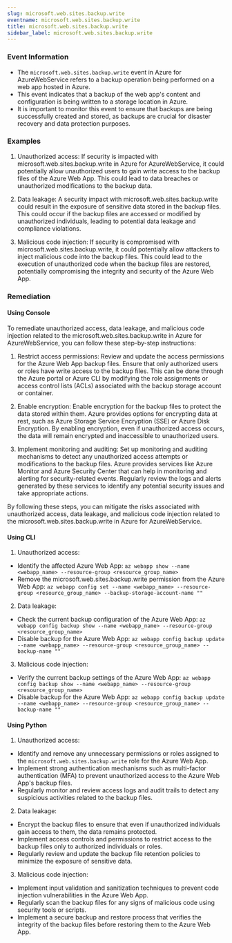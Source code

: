 ```yaml
--- 
slug: microsoft.web.sites.backup.write
eventname: microsoft.web.sites.backup.write
title: microsoft.web.sites.backup.write
sidebar_label: microsoft.web.sites.backup.write
---
```

                       
### Event Information

- The `microsoft.web.sites.backup.write` event in Azure for AzureWebService refers to a backup operation being performed on a web app hosted in Azure.
- This event indicates that a backup of the web app's content and configuration is being written to a storage location in Azure.
- It is important to monitor this event to ensure that backups are being successfully created and stored, as backups are crucial for disaster recovery and data protection purposes.


### Examples

1. Unauthorized access: If security is impacted with microsoft.web.sites.backup.write in Azure for AzureWebService, it could potentially allow unauthorized users to gain write access to the backup files of the Azure Web App. This could lead to data breaches or unauthorized modifications to the backup data.

2. Data leakage: A security impact with microsoft.web.sites.backup.write could result in the exposure of sensitive data stored in the backup files. This could occur if the backup files are accessed or modified by unauthorized individuals, leading to potential data leakage and compliance violations.

3. Malicious code injection: If security is compromised with microsoft.web.sites.backup.write, it could potentially allow attackers to inject malicious code into the backup files. This could lead to the execution of unauthorized code when the backup files are restored, potentially compromising the integrity and security of the Azure Web App.

### Remediation

#### Using Console

To remediate unauthorized access, data leakage, and malicious code injection related to the microsoft.web.sites.backup.write in Azure for AzureWebService, you can follow these step-by-step instructions:

1. Restrict access permissions: Review and update the access permissions for the Azure Web App backup files. Ensure that only authorized users or roles have write access to the backup files. This can be done through the Azure portal or Azure CLI by modifying the role assignments or access control lists (ACLs) associated with the backup storage account or container.

2. Enable encryption: Enable encryption for the backup files to protect the data stored within them. Azure provides options for encrypting data at rest, such as Azure Storage Service Encryption (SSE) or Azure Disk Encryption. By enabling encryption, even if unauthorized access occurs, the data will remain encrypted and inaccessible to unauthorized users.

3. Implement monitoring and auditing: Set up monitoring and auditing mechanisms to detect any unauthorized access attempts or modifications to the backup files. Azure provides services like Azure Monitor and Azure Security Center that can help in monitoring and alerting for security-related events. Regularly review the logs and alerts generated by these services to identify any potential security issues and take appropriate actions.

By following these steps, you can mitigate the risks associated with unauthorized access, data leakage, and malicious code injection related to the microsoft.web.sites.backup.write in Azure for AzureWebService.

#### Using CLI

1. Unauthorized access:
- Identify the affected Azure Web App: `az webapp show --name <webapp_name> --resource-group <resource_group_name>`
- Remove the microsoft.web.sites.backup.write permission from the Azure Web App: `az webapp config set --name <webapp_name> --resource-group <resource_group_name> --backup-storage-account-name ""`

2. Data leakage:
- Check the current backup configuration of the Azure Web App: `az webapp config backup show --name <webapp_name> --resource-group <resource_group_name>`
- Disable backup for the Azure Web App: `az webapp config backup update --name <webapp_name> --resource-group <resource_group_name> --backup-name ""`

3. Malicious code injection:
- Verify the current backup settings of the Azure Web App: `az webapp config backup show --name <webapp_name> --resource-group <resource_group_name>`
- Disable backup for the Azure Web App: `az webapp config backup update --name <webapp_name> --resource-group <resource_group_name> --backup-name ""`

#### Using Python

1. Unauthorized access:
- Identify and remove any unnecessary permissions or roles assigned to the `microsoft.web.sites.backup.write` role for the Azure Web App.
- Implement strong authentication mechanisms such as multi-factor authentication (MFA) to prevent unauthorized access to the Azure Web App's backup files.
- Regularly monitor and review access logs and audit trails to detect any suspicious activities related to the backup files.

2. Data leakage:
- Encrypt the backup files to ensure that even if unauthorized individuals gain access to them, the data remains protected.
- Implement access controls and permissions to restrict access to the backup files only to authorized individuals or roles.
- Regularly review and update the backup file retention policies to minimize the exposure of sensitive data.

3. Malicious code injection:
- Implement input validation and sanitization techniques to prevent code injection vulnerabilities in the Azure Web App.
- Regularly scan the backup files for any signs of malicious code using security tools or scripts.
- Implement a secure backup and restore process that verifies the integrity of the backup files before restoring them to the Azure Web App.


 